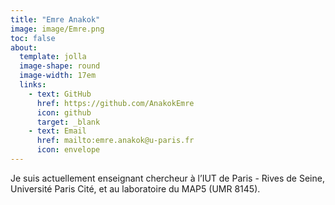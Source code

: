---
title: "Emre Anakok"
image: image/Emre.png
toc: false
about: 
  template: jolla
  image-shape: round
  image-width: 17em
  links:
    - text: GitHub
      href: https://github.com/AnakokEmre
      icon: github
      target: _blank
    - text: Email
      href: mailto:emre.anakok@u-paris.fr
      icon: envelope
---

Je suis actuellement enseignant chercheur à l'IUT de Paris - Rives de Seine, Université Paris Cité, et au laboratoire du MAP5 (UMR 8145).
